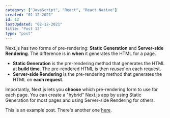```yaml
---
category: ["JavaScript", "React", "React Native"]
created: "01-12-2021"
id: 12
lastUpdated: "02-12-2021"
title: "Post 12"
type: "post"
---
```


Next.js has two forms of pre-rendering: **Static Generation** and **Server-side Rendering**. The difference is in **when** it generates the HTML for a page.

- **Static Generation** is the pre-rendering method that generates the HTML at **build time**. The pre-rendered HTML is then _reused_ on each request.
- **Server-side Rendering** is the pre-rendering method that generates the HTML on **each request**.

Importantly, Next.js lets you **choose** which pre-rendering form to use for each page. You can create a "hybrid" Next.js app by using Static Generation for most pages and using Server-side Rendering for others.

This is an example post. There's another one [here](/posts/example-post).
